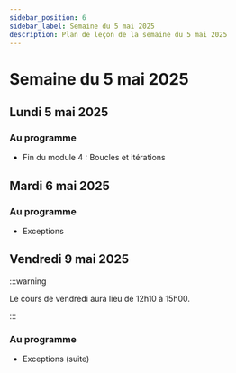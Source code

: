 ```yaml
---
sidebar_position: 6
sidebar_label: Semaine du 5 mai 2025
description: Plan de leçon de la semaine du 5 mai 2025
---
```


# Semaine du 5 mai 2025

## Lundi 5 mai 2025

### Au programme
- Fin du module 4 : Boucles et itérations

## Mardi 6 mai 2025

### Au programme

- Exceptions

## Vendredi 9 mai 2025

:::warning

Le cours de vendredi aura lieu de 12h10 à 15h00.

:::

### Au programme

- Exceptions (suite)